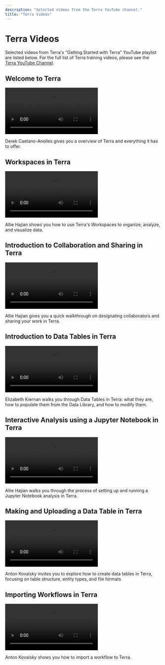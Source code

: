 ```yaml
---
description: "Selected videos from the Terra YouTube channel."
title: "Terra Videos"
---
```


# Terra Videos

Selected videos from Terra's "Getting Started with Terra" YouTube playlist are listed below. For the full list of Terra training videos, please see the [Terra YouTube Channel](https://youtube.com/channel/UCkXAqpR5Hk1ZmNd2-1K2l5Q).

## Welcome to Terra

<Video
  src="https://www.youtube.com/embed/3rH86vcAqK8"
  title="Introduction To Terra"
/>

Derek Caetano-Anolles gives you a overview of Terra and everything it has to offer.

## Workspaces in Terra

<Video
  src="https://www.youtube.com/embed/ONc1Wf7rEuw"
  title="Using Workspaces in Terra"
/>

Allie Hajian shows you how to use Terra's Workspaces to organize, analyze, and visualize data.

## Introduction to Collaboration and Sharing in Terra

<Video
  src="https://www.youtube.com/embed/62LNo1zqwWA"
  title="How to collaborate and share projects in Terra"
/>

Allie Hajian gives you a quick walkthrough on designating collaborators and sharing your work in Terra.

## Introduction to Data Tables in Terra

<Video
  src="https://www.youtube.com/embed/IeLywroCNNA"
  title="DEPRECATED: Introduction to Data Tables in Terra"
/>

Elizabeth Kiernan walks you through Data Tables in Terra: what they are, how to populate them from the Data Library, and how to modify them.

## Interactive Analysis using a Jupyter Notebook in Terra

<Video
  src="https://www.youtube.com/embed/DbakAsk4-5c"
  title="Interactive Analysis using a Jupyter Notebook in Terra"
/>

Allie Hajian walks you through the process of setting up and running a Jupyter Notebook analysis in Terra.

## Making and Uploading a Data Table in Terra

<Video
  src="https://www.youtube.com/embed/2MxSlKhIrFY"
  title="Making and Uploading a Data Table in Terra"
/>

Anton Kovalsky invites you to explore how to create data tables in Terra, focusing on table structure, entity types, and file formats

## Importing Workflows in Terra

<Video
  src="https://www.youtube.com/embed/VtKlYqWBW6A"
  title="Importing Workflows in Terra"
/>

Anton Kovalsky shows you how to import a workflow to Terra.
